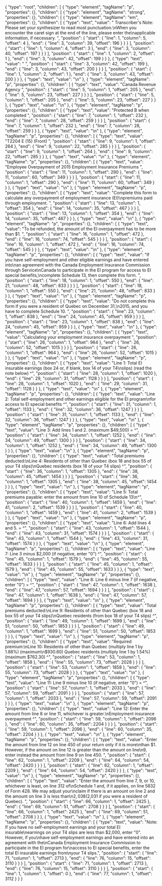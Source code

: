 {
  "type": "root",
  "children": [
    {
      "type": "element",
      "tagName": "p",
      "properties": {},
      "children": [
        {
          "type": "element",
          "tagName": "strong",
          "properties": {},
          "children": [
            {
              "type": "element",
              "tagName": "em",
              "properties": {},
              "children": [
                {
                  "type": "text",
                  "value": " Transcriber's Note: Please set your synthesizer to read most punctuation.\nWhen you encounter the caret sign at the end of the line, please enter the\napplicable information, if necessary. ",
                  "position": {
                    "start": {
                      "line": 1,
                      "column": 5,
                      "offset": 4
                    },
                    "end": {
                      "line": 3,
                      "column": 39,
                      "offset": 196
                    }
                  }
                }
              ],
              "position": {
                "start": {
                  "line": 1,
                  "column": 4,
                  "offset": 3
                },
                "end": {
                  "line": 3,
                  "column": 40,
                  "offset": 197
                }
              }
            }
          ],
          "position": {
            "start": {
              "line": 1,
              "column": 2,
              "offset": 1
            },
            "end": {
              "line": 3,
              "column": 42,
              "offset": 199
            }
          }
        },
        {
          "type": "text",
          "value": " ",
          "position": {
            "start": {
              "line": 3,
              "column": 42,
              "offset": 199
            },
            "end": {
              "line": 3,
              "column": 43,
              "offset": 200
            }
          }
        }
      ],
      "position": {
        "start": {
          "line": 1,
          "column": 2,
          "offset": 1
        },
        "end": {
          "line": 3,
          "column": 43,
          "offset": 200
        }
      }
    },
    {
      "type": "text",
      "value": "\n"
    },
    {
      "type": "element",
      "tagName": "p",
      "properties": {},
      "children": [
        {
          "type": "text",
          "value": "Canada Revenue Agency ",
          "position": {
            "start": {
              "line": 5,
              "column": 1,
              "offset": 205
            },
            "end": {
              "line": 5,
              "column": 23,
              "offset": 227
            }
          }
        }
      ],
      "position": {
        "start": {
          "line": 5,
          "column": 1,
          "offset": 205
        },
        "end": {
          "line": 5,
          "column": 23,
          "offset": 227
        }
      }
    },
    {
      "type": "text",
      "value": "\n"
    },
    {
      "type": "element",
      "tagName": "p",
      "properties": {},
      "children": [
        {
          "type": "text",
          "value": "Protected B when completed ",
          "position": {
            "start": {
              "line": 7,
              "column": 1,
              "offset": 232
            },
            "end": {
              "line": 7,
              "column": 28,
              "offset": 259
            }
          }
        }
      ],
      "position": {
        "start": {
          "line": 7,
          "column": 1,
          "offset": 232
        },
        "end": {
          "line": 7,
          "column": 28,
          "offset": 259
        }
      }
    },
    {
      "type": "text",
      "value": "\n"
    },
    {
      "type": "element",
      "tagName": "p",
      "properties": {},
      "children": [
        {
          "type": "text",
          "value": "T2204 E (15) (Front) ",
          "position": {
            "start": {
              "line": 9,
              "column": 1,
              "offset": 264
            },
            "end": {
              "line": 9,
              "column": 22,
              "offset": 285
            }
          }
        }
      ],
      "position": {
        "start": {
          "line": 9,
          "column": 1,
          "offset": 264
        },
        "end": {
          "line": 9,
          "column": 22,
          "offset": 285
        }
      }
    },
    {
      "type": "text",
      "value": "\n"
    },
    {
      "type": "element",
      "tagName": "p",
      "properties": {},
      "children": [
        {
          "type": "text",
          "value": "Employee Overpayment of 2015 Employment Insurance Premiums ",
          "position": {
            "start": {
              "line": 11,
              "column": 1,
              "offset": 290
            },
            "end": {
              "line": 11,
              "column": 60,
              "offset": 349
            }
          }
        }
      ],
      "position": {
        "start": {
          "line": 11,
          "column": 1,
          "offset": 290
        },
        "end": {
          "line": 11,
          "column": 60,
          "offset": 349
        }
      }
    },
    {
      "type": "text",
      "value": "\n"
    },
    {
      "type": "element",
      "tagName": "p",
      "properties": {},
      "children": [
        {
          "type": "text",
          "value": "Complete this form to calculate any overpayment of employment insurance (EI)\npremiums paid through employment. ",
          "position": {
            "start": {
              "line": 13,
              "column": 1,
              "offset": 354
            },
            "end": {
              "line": 14,
              "column": 35,
              "offset": 467
            }
          }
        }
      ],
      "position": {
        "start": {
          "line": 13,
          "column": 1,
          "offset": 354
        },
        "end": {
          "line": 14,
          "column": 35,
          "offset": 467
        }
      }
    },
    {
      "type": "text",
      "value": "\n"
    },
    {
      "type": "element",
      "tagName": "p",
      "properties": {},
      "children": [
        {
          "type": "text",
          "value": "To be refunded, the amount of the EI overpayment has to be more than $1. ",
          "position": {
            "start": {
              "line": 16,
              "column": 1,
              "offset": 472
            },
            "end": {
              "line": 16,
              "column": 74,
              "offset": 545
            }
          }
        }
      ],
      "position": {
        "start": {
          "line": 16,
          "column": 1,
          "offset": 472
        },
        "end": {
          "line": 16,
          "column": 74,
          "offset": 545
        }
      }
    },
    {
      "type": "text",
      "value": "\n"
    },
    {
      "type": "element",
      "tagName": "p",
      "properties": {},
      "children": [
        {
          "type": "text",
          "value": "If you have self-employment and other eligible earnings and have entered into\nan agreement with the Canada Employment Insurance Commission through Service\nCanada to participate in the EI program for access to EI special benefits,\ncomplete Schedule 13, then complete this form. ",
          "position": {
            "start": {
              "line": 18,
              "column": 1,
              "offset": 550
            },
            "end": {
              "line": 21,
              "column": 48,
              "offset": 833
            }
          }
        }
      ],
      "position": {
        "start": {
          "line": 18,
          "column": 1,
          "offset": 550
        },
        "end": {
          "line": 21,
          "column": 48,
          "offset": 833
        }
      }
    },
    {
      "type": "text",
      "value": "\n"
    },
    {
      "type": "element",
      "tagName": "p",
      "properties": {},
      "children": [
        {
          "type": "text",
          "value": "Do not complete this form if you were a resident of Quebec on December 31,\n2015, and you have to complete Schedule 10. ",
          "position": {
            "start": {
              "line": 23,
              "column": 1,
              "offset": 838
            },
            "end": {
              "line": 24,
              "column": 45,
              "offset": 959
            }
          }
        }
      ],
      "position": {
        "start": {
          "line": 23,
          "column": 1,
          "offset": 838
        },
        "end": {
          "line": 24,
          "column": 45,
          "offset": 959
        }
      }
    },
    {
      "type": "text",
      "value": "\n"
    },
    {
      "type": "element",
      "tagName": "p",
      "properties": {},
      "children": [
        {
          "type": "text",
          "value": "Calculating your employment insurance overpayment  ",
          "position": {
            "start": {
              "line": 26,
              "column": 1,
              "offset": 964
            },
            "end": {
              "line": 26,
              "column": 52,
              "offset": 1015
            }
          }
        }
      ],
      "position": {
        "start": {
          "line": 26,
          "column": 1,
          "offset": 964
        },
        "end": {
          "line": 26,
          "column": 52,
          "offset": 1015
        }
      }
    },
    {
      "type": "text",
      "value": "\n"
    },
    {
      "type": "element",
      "tagName": "p",
      "properties": {},
      "children": [
        {
          "type": "text",
          "value": "Line 1: Total EI insurable earnings (box 24 or, if blank, box 14 of your T4\nslips) (read the note below) ^",
          "position": {
            "start": {
              "line": 28,
              "column": 1,
              "offset": 1020
            },
            "end": {
              "line": 29,
              "column": 31,
              "offset": 1128
            }
          }
        }
      ],
      "position": {
        "start": {
          "line": 28,
          "column": 1,
          "offset": 1020
        },
        "end": {
          "line": 29,
          "column": 31,
          "offset": 1128
        }
      }
    },
    {
      "type": "text",
      "value": "\n"
    },
    {
      "type": "element",
      "tagName": "p",
      "properties": {},
      "children": [
        {
          "type": "text",
          "value": "Line 2: Total self-employment and other earnings eligible for the EI program\nfor access to EI special benefits ^",
          "position": {
            "start": {
              "line": 31,
              "column": 1,
              "offset": 1133
            },
            "end": {
              "line": 32,
              "column": 36,
              "offset": 1247
            }
          }
        }
      ],
      "position": {
        "start": {
          "line": 31,
          "column": 1,
          "offset": 1133
        },
        "end": {
          "line": 32,
          "column": 36,
          "offset": 1247
        }
      }
    },
    {
      "type": "text",
      "value": "\n"
    },
    {
      "type": "element",
      "tagName": "p",
      "properties": {},
      "children": [
        {
          "type": "text",
          "value": "Line 3: Add lines 1 and 2. (maximum $49,500) = ^",
          "position": {
            "start": {
              "line": 34,
              "column": 1,
              "offset": 1252
            },
            "end": {
              "line": 34,
              "column": 49,
              "offset": 1300
            }
          }
        }
      ],
      "position": {
        "start": {
          "line": 34,
          "column": 1,
          "offset": 1252
        },
        "end": {
          "line": 34,
          "column": 49,
          "offset": 1300
        }
      }
    },
    {
      "type": "text",
      "value": "\n"
    },
    {
      "type": "element",
      "tagName": "p",
      "properties": {},
      "children": [
        {
          "type": "text",
          "value": "Total premiums deducted:\nLine 4: Residents of other than Quebec (box 18 and box 55 of your T4 slips)\nQuebec residents (box 18 of your T4 slips) ^",
          "position": {
            "start": {
              "line": 36,
              "column": 1,
              "offset": 1305
            },
            "end": {
              "line": 38,
              "column": 45,
              "offset": 1454
            }
          }
        }
      ],
      "position": {
        "start": {
          "line": 36,
          "column": 1,
          "offset": 1305
        },
        "end": {
          "line": 38,
          "column": 45,
          "offset": 1454
        }
      }
    },
    {
      "type": "text",
      "value": "\n"
    },
    {
      "type": "element",
      "tagName": "p",
      "properties": {},
      "children": [
        {
          "type": "text",
          "value": "Line 5: Total premiums payable: enter the amount from line 10 of Schedule 13\n^",
          "position": {
            "start": {
              "line": 40,
              "column": 1,
              "offset": 1459
            },
            "end": {
              "line": 41,
              "column": 2,
              "offset": 1539
            }
          }
        }
      ],
      "position": {
        "start": {
          "line": 40,
          "column": 1,
          "offset": 1459
        },
        "end": {
          "line": 41,
          "column": 2,
          "offset": 1539
        }
      }
    },
    {
      "type": "text",
      "value": "\n"
    },
    {
      "type": "element",
      "tagName": "p",
      "properties": {},
      "children": [
        {
          "type": "text",
          "value": "Line 6: Add lines 4 and 5. = ^",
          "position": {
            "start": {
              "line": 43,
              "column": 1,
              "offset": 1544
            },
            "end": {
              "line": 43,
              "column": 31,
              "offset": 1574
            }
          }
        }
      ],
      "position": {
        "start": {
          "line": 43,
          "column": 1,
          "offset": 1544
        },
        "end": {
          "line": 43,
          "column": 31,
          "offset": 1574
        }
      }
    },
    {
      "type": "text",
      "value": "\n"
    },
    {
      "type": "element",
      "tagName": "p",
      "properties": {},
      "children": [
        {
          "type": "text",
          "value": "Line 7: Line 3 minus $2,000 (if negative, enter \"0\") ^",
          "position": {
            "start": {
              "line": 45,
              "column": 1,
              "offset": 1579
            },
            "end": {
              "line": 45,
              "column": 55,
              "offset": 1633
            }
          }
        }
      ],
      "position": {
        "start": {
          "line": 45,
          "column": 1,
          "offset": 1579
        },
        "end": {
          "line": 45,
          "column": 55,
          "offset": 1633
        }
      }
    },
    {
      "type": "text",
      "value": "\n"
    },
    {
      "type": "element",
      "tagName": "p",
      "properties": {},
      "children": [
        {
          "type": "text",
          "value": "Line 8: Line 6 minus line 7 (if negative, enter \"0\") = ^",
          "position": {
            "start": {
              "line": 47,
              "column": 1,
              "offset": 1638
            },
            "end": {
              "line": 47,
              "column": 57,
              "offset": 1694
            }
          }
        }
      ],
      "position": {
        "start": {
          "line": 47,
          "column": 1,
          "offset": 1638
        },
        "end": {
          "line": 47,
          "column": 57,
          "offset": 1694
        }
      }
    },
    {
      "type": "text",
      "value": "\n"
    },
    {
      "type": "element",
      "tagName": "p",
      "properties": {},
      "children": [
        {
          "type": "text",
          "value": "Total premiums deducted:\nLine 9: Residents of other than Quebec (box 18 and box 55 of your T4 slips)\nQuebec residents (from box 18 of your T4 slips) ^",
          "position": {
            "start": {
              "line": 49,
              "column": 1,
              "offset": 1699
            },
            "end": {
              "line": 51,
              "column": 50,
              "offset": 1853
            }
          }
        }
      ],
      "position": {
        "start": {
          "line": 49,
          "column": 1,
          "offset": 1699
        },
        "end": {
          "line": 51,
          "column": 50,
          "offset": 1853
        }
      }
    },
    {
      "type": "text",
      "value": "\n"
    },
    {
      "type": "element",
      "tagName": "p",
      "properties": {},
      "children": [
        {
          "type": "text",
          "value": "Required premium:\nLine 10: Residents of other than Quebec (multiply line 1 by 1.88%) (maximum\n$930.60) Quebec residents (multiply line 1 by 1.54%) (maximum $762.30) ^",
          "position": {
            "start": {
              "line": 53,
              "column": 1,
              "offset": 1858
            },
            "end": {
              "line": 55,
              "column": 73,
              "offset": 2028
            }
          }
        }
      ],
      "position": {
        "start": {
          "line": 53,
          "column": 1,
          "offset": 1858
        },
        "end": {
          "line": 55,
          "column": 73,
          "offset": 2028
        }
      }
    },
    {
      "type": "text",
      "value": "\n"
    },
    {
      "type": "element",
      "tagName": "p",
      "properties": {},
      "children": [
        {
          "type": "text",
          "value": "Line 11: Line 9 minus line 10 (if negative, enter \"0\") = ^",
          "position": {
            "start": {
              "line": 57,
              "column": 1,
              "offset": 2033
            },
            "end": {
              "line": 57,
              "column": 59,
              "offset": 2091
            }
          }
        }
      ],
      "position": {
        "start": {
          "line": 57,
          "column": 1,
          "offset": 2033
        },
        "end": {
          "line": 57,
          "column": 59,
          "offset": 2091
        }
      }
    },
    {
      "type": "text",
      "value": "\n"
    },
    {
      "type": "element",
      "tagName": "p",
      "properties": {},
      "children": [
        {
          "type": "text",
          "value": "Line 12: Enter the amount from line 8 or line 11, whichever is greater.\nEmployment insurance overpayment ^",
          "position": {
            "start": {
              "line": 59,
              "column": 1,
              "offset": 2096
            },
            "end": {
              "line": 60,
              "column": 35,
              "offset": 2204
            }
          }
        }
      ],
      "position": {
        "start": {
          "line": 59,
          "column": 1,
          "offset": 2096
        },
        "end": {
          "line": 60,
          "column": 35,
          "offset": 2204
        }
      }
    },
    {
      "type": "text",
      "value": "\n"
    },
    {
      "type": "element",
      "tagName": "p",
      "properties": {},
      "children": [
        {
          "type": "text",
          "value": "Enter the amount from line 12 on line 450 of your return only if it is more\nthan $1. However, if the amount on line 12 is greater than the amount on line\n9, enter instead the amount from line 9 on line 450. ",
          "position": {
            "start": {
              "line": 62,
              "column": 1,
              "offset": 2209
            },
            "end": {
              "line": 64,
              "column": 54,
              "offset": 2420
            }
          }
        }
      ],
      "position": {
        "start": {
          "line": 62,
          "column": 1,
          "offset": 2209
        },
        "end": {
          "line": 64,
          "column": 54,
          "offset": 2420
        }
      }
    },
    {
      "type": "text",
      "value": "\n"
    },
    {
      "type": "element",
      "tagName": "p",
      "properties": {},
      "children": [
        {
          "type": "text",
          "value": "Enter the amount from line 7, 9, or 10, whichever is least, on line 312 of\nSchedule 1 and, if it applies, on line 5832 of Form 428. We may adjust your\nclaim if there is an amount on line 2 and the amount on line 3 is less than\n$2,038 ($2,031 if you were a resident of Quebec). ",
          "position": {
            "start": {
              "line": 66,
              "column": 1,
              "offset": 2425
            },
            "end": {
              "line": 69,
              "column": 51,
              "offset": 2708
            }
          }
        }
      ],
      "position": {
        "start": {
          "line": 66,
          "column": 1,
          "offset": 2425
        },
        "end": {
          "line": 69,
          "column": 51,
          "offset": 2708
        }
      }
    },
    {
      "type": "text",
      "value": "\n"
    },
    {
      "type": "element",
      "tagName": "p",
      "properties": {},
      "children": [
        {
          "type": "text",
          "value": "Note: If you have no self-employment earnings and your total EI insurable\nearnings on your T4 slips are less than $2,000, enter \"0\". However, if you\nhave self-employment earnings and have entered into an agreement with the\nCanada Employment Insurance Commission to participate in the EI program for\naccess to EI special benefits, enter the total EI insurable earnings from\nyour T4 slips.",
          "position": {
            "start": {
              "line": 71,
              "column": 1,
              "offset": 2713
            },
            "end": {
              "line": 76,
              "column": 15,
              "offset": 3110
            }
          }
        }
      ],
      "position": {
        "start": {
          "line": 71,
          "column": 1,
          "offset": 2713
        },
        "end": {
          "line": 76,
          "column": 15,
          "offset": 3110
        }
      }
    }
  ],
  "position": {
    "start": {
      "line": 1,
      "column": 1,
      "offset": 0
    },
    "end": {
      "line": 77,
      "column": 1,
      "offset": 3112
    }
  }
}
